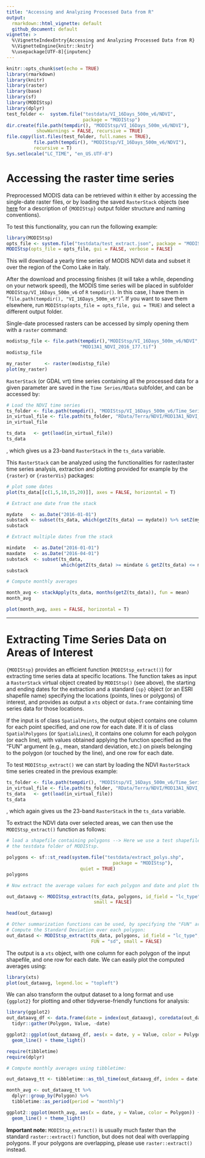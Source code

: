 ```yaml
---
title: "Accessing and Analyzing Processed Data from R"
output: 
  rmarkdown::html_vignette: default
  github_document: default
vignette: >
  %\VignetteIndexEntry{Accessing and Analyzing Processed Data from R}
  %\VignetteEngine{knitr::knitr}
  %\usepackage[UTF-8]{inputenc}
---
```


```r
knitr::opts_chunk$set(echo = TRUE)
library(rmarkdown)
library(knitr)
library(raster)
library(base)
library(sf)
library(MODIStsp)
library(dplyr)
test_folder <-  system.file("testdata/VI_16Days_500m_v6/NDVI",
                            package = "MODIStsp")
dir.create(file.path(tempdir(), "MODIStsp/VI_16Days_500m_v6/NDVI"), 
           showWarnings = FALSE, recursive = TRUE)
file.copy(list.files(test_folder, full.names = TRUE),
          file.path(tempdir(), "MODIStsp/VI_16Days_500m_v6/NDVI"), 
          recursive = T)
Sys.setlocale("LC_TIME", "en_US.UTF-8")
```

# <i class="fa fa-arrow-circle-o-right" aria-hidden="true"></i> __Accessing the raster time series__

Preprocessed MODIS data can be retrieved within `R` either by accessing the 
single-date raster files, or by loading the saved `RasterStack` objects (see 
[here](output.html) for a description of `{MODIStsp}` output folder
structure and naming conventions).

To test this functionality, you can run the following example: 

```r
library(MODIStsp)
opts_file <- system.file("testdata/test_extract.json", package = "MODIStsp")
MODIStsp(opts_file = opts_file, gui = FALSE, verbose = FALSE)
```

This will download a yearly time series of MODIS NDVI data and subset it over the
region of the Como Lake in Italy.

After the download and processing finishes (it will take a while, depending on your
network speed), the MODIS time series will be placed in subfolder `MODIStsp/VI_16Days_500m_v6` 
of `R` `tempdir()`. In this case, I have them in "`file.path(tempdir(), "VI_16Days_500m_v6")`". 
If you want to save them elsewhere, run `MODIStsp(opts_file = opts_file, gui = TRUE)`
and select a different output folder.

Single-date processed rasters can be accessed by simply opening them with a
`raster` command: 

```R
modistsp_file <- file.path(tempdir(),"MODIStsp/VI_16Days_500m_v6/NDVI",
                           "MOD13A1_NDVI_2016_177.tif")
modistsp_file

my_raster     <- raster(modistsp_file)
plot(my_raster)
```

`RasterStack` (or GDAL vrt) time series containing all the processed data for a
given parameter are saved in the `Time Series/RData` subfolder, and can be accessed
by: 

```r
# Load the NDVI time series
ts_folder <- file.path(tempdir(), "MODIStsp/VI_16Days_500m_v6/Time_Series")
in_virtual_file <- file.path(ts_folder, "RData/Terra/NDVI/MOD13A1_NDVI_1_2016_353_2016_RData.RData")
in_virtual_file

ts_data   <- get(load(in_virtual_file))
ts_data
```

, which gives us a 23-band `RasterStack` in the `ts_data` variable.

This `RasterStack` can be analyzed using the functionalities for raster/raster 
time series analysis, extraction and plotting provided for example by the 
``{raster}`` or   ``{rasterVis}`` packages: 

```r
# plot some dates
plot(ts_data[[c(1,5,10,15,20)]], axes = FALSE, horizontal = T)

# Extract one date from the stack

mydate   <- as.Date("2016-01-01")
substack <- subset(ts_data, which(getZ(ts_data) == mydate)) %>% setZ(mydate)
substack  

# Extract multiple dates from the stack

mindate   <- as.Date("2016-01-01")
maxdate   <- as.Date("2016-04-01")
substack  <- subset(ts_data, 
                    which(getZ(ts_data) >= mindate & getZ(ts_data) <= maxdate))
substack  

# Compute monthly averages

month_avg <- stackApply(ts_data, months(getZ(ts_data)), fun = mean)
month_avg

plot(month_avg, axes = FALSE, horizontal = T)
```

________________________________________________________________________________

# <i class="fa fa-arrow-circle-o-right" aria-hidden="true"></i> __Extracting Time Series Data on Areas of Interest__

`{MODIStsp}` provides an efficient function (`MODIStsp_extract()`) for extracting 
time series data at specific locations. The function takes as input a `RasterStack` 
virtual object created by `MODIStsp()` (see above), the starting and ending dates 
for the extraction and a standard `{sp}` object (or an ESRI shapefile name) 
specifying the locations (points, lines or polygons) of interest, and provides 
as output a `xts` object or `data.frame` containing time series data for those
locations. 

If the input is of class `SpatialPoints`, the output object contains one column 
for each point specified, and one row for each date. If it is of class
`SpatialPolygons` (or `SpatialLines`), it contains one column for each polygon 
(or each line), with values obtained applying the function specified as the "FUN" 
argument (e.g., mean, standard deviation, etc.) on pixels belonging to the polygon
(or touched by the line), and one row for each date. 

To test `MODIStsp_extract()` we can start by loading the NDVI `RasterStack`
time series created in the previous example:

```r

ts_folder <- file.path(tempdir(), "MODIStsp/VI_16Days_500m_v6/Time_Series")
in_virtual_file <- file.path(ts_folder, "RData/Terra/NDVI/MOD13A1_NDVI_1_2016_353_2016_RData.RData")
ts_data   <- get(load(in_virtual_file))
ts_data
```

, which again gives us the 23-band `RasterStack` in the `ts_data` variable. 

To extract the NDVI data over selected areas, we can then use the `MODIStsp_extract()`
function as follows: 

```r

# load a shapefile containing polygons --> Here we use a test shapefile in 
# the testdata folder of MODIStsp.

polygons <- sf::st_read(system.file("testdata/extract_polys.shp",
                                       package = "MODIStsp"),
                           quiet = TRUE)
polygons

# Now extract the average values for each polygon and date and plot the results

out_dataavg <- MODIStsp_extract(ts_data, polygons, id_field = "lc_type", 
                                small = FALSE)

head(out_dataavg)

# Other summarization functions can be used, by specifying the "FUN" argument. 
# Compute the Standard Deviation over each polygon: 
out_datasd <- MODIStsp_extract(ts_data, polygons, id_field = "lc_type",
                               FUN = "sd", small = FALSE)

```

The output is a `xts` object, with one column for each polygon of the input 
shapefile, and one row for each date. We can easily plot the computed averages 
using: 

```r
library(xts)
plot(out_dataavg, legend.loc = "topleft")
```

We can also transform the output dataset to a long format and use `{ggplot2}` for
plotting and other tidyverse-friendly functions for analysis:

```r
library(ggplot2)
out_dataavg_df <- data.frame(date = index(out_dataavg), coredata(out_dataavg)) %>% 
  tidyr::gather(Polygon, Value, -date)

ggplot2::ggplot(out_dataavg_df, aes(x = date, y = Value, color = Polygon)) + 
  geom_line() + theme_light()

```

```r

require(tibbletime)
require(dplyr)

# Compute monthly averages using tibbletime: 

out_dataavg_tt <- tibbletime::as_tbl_time(out_dataavg_df, index = date) 

month_avg <- out_dataavg_tt %>% 
  dplyr::group_by(Polygon) %>% 
  tibbletime::as_period(period = "monthly")

ggplot2::ggplot(month_avg, aes(x = date, y = Value, color = Polygon)) + 
  geom_line() + theme_light()

```

**Important note:** `MODIStsp_extract()` is usually much faster than the 
standard `raster::extract()` function, but does not deal with overlapping polygons.
If your polygons are overlapping, please use `raster::extract()` instead. 
